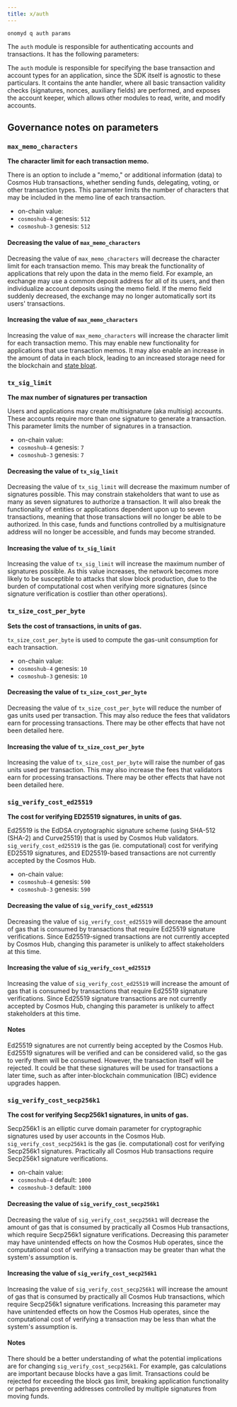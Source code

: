 ```yaml
---
title: x/auth
---
```



```
onomyd q auth params
```

The `auth` module is responsible for authenticating accounts and transactions. It has the following parameters:

<KeyValueTable data={currentParams.auth} />

The `auth` module is responsible for specifying the base transaction and account types for an application, since the SDK itself is agnostic to these particulars. It contains the ante handler, where all basic transaction validity checks (signatures, nonces, auxiliary fields) are performed, and exposes the account keeper, which allows other modules to read, write, and modify accounts.

## Governance notes on parameters

### `max_memo_characters`

**The character limit for each transaction memo.**

There is an option to include a "memo," or additional information (data) to Cosmos Hub transactions, whether sending funds, delegating, voting, or other transaction types. This parameter limits the number of characters that may be included in the memo line of each transaction.

- on-chain value: <Var children={currentParams.auth.max_memo_characters} />
- `cosmoshub-4` genesis: `512`
- `cosmoshub-3` genesis: `512`

#### Decreasing the value of `max_memo_characters`

Decreasing the value of `max_memo_characters` will decrease the character limit for each transaction memo. This may break the functionality of applications that rely upon the data in the memo field. For example, an exchange may use a common deposit address for all of its users, and then individualize account deposits using the memo field. If the memo field suddenly decreased, the exchange may no longer automatically sort its users' transactions.

#### Increasing the value of `max_memo_characters`

<!-- markdown-link-check-disable -->

Increasing the value of `max_memo_characters` will increase the character limit for each transaction memo. This may enable new functionality for applications that use transaction memos. It may also enable an increase in the amount of data in each block, leading to an increased storage need for the blockchain and [state bloat](https://thecontrol.co/state-growth-a-look-at-the-problem-and-its-solutions-6de9d7634b0b).

<!-- markdown-link-check-enable -->

### `tx_sig_limit`

**The max number of signatures per transaction**

Users and applications may create multisignature (aka multisig) accounts. These accounts require more than one signature to generate a transaction. This parameter limits the number of signatures in a transaction.

- on-chain value: <Var children={currentParams.auth.tx_sig_limit} />
- `cosmoshub-4` genesis: `7`
- `cosmoshub-3` genesis: `7`

#### Decreasing the value of `tx_sig_limit`

Decreasing the value of `tx_sig_limit` will decrease the maximum number of signatures possible. This may constrain stakeholders that want to use as many as seven signatures to authorize a transaction. It will also break the functionality of entities or applications dependent upon up to seven transactions, meaning that those transactions will no longer be able to be authorized. In this case, funds and functions controlled by a multisignature address will no longer be accessible, and funds may become stranded.

#### Increasing the value of `tx_sig_limit`

Increasing the value of `tx_sig_limit` will increase the maximum number of signatures possible. As this value increases, the network becomes more likely to be susceptible to attacks that slow block production, due to the burden of computational cost when verifying more signatures (since signature verification is costlier than other operations).

### `tx_size_cost_per_byte`

**Sets the cost of transactions, in units of gas.**

`tx_size_cost_per_byte` is used to compute the gas-unit consumption for each transaction.

- on-chain value: <Var children={currentParams.auth.tx_size_cost_per_byte} />
- `cosmoshub-4` genesis: `10`
- `cosmoshub-3` genesis: `10`

#### Decreasing the value of `tx_size_cost_per_byte`

Decreasing the value of `tx_size_cost_per_byte` will reduce the number of gas units used per transaction. This may also reduce the fees that validators earn for processing transactions. There may be other effects that have not been detailed here.

#### Increasing the value of `tx_size_cost_per_byte`

Increasing the value of `tx_size_cost_per_byte` will raise the number of gas units used per transaction. This may also increase the fees that validators earn for processing transactions. There may be other effects that have not been detailed here.

### `sig_verify_cost_ed25519`

**The cost for verifying ED25519 signatures, in units of gas.**

Ed25519 is the EdDSA cryptographic signature scheme (using SHA-512 (SHA-2) and Curve25519) that is used by Cosmos Hub validators. `sig_verify_cost_ed25519` is the gas (ie. computational) cost for verifying ED25519 signatures, and ED25519-based transactions are not currently accepted by the Cosmos Hub.

- on-chain value: <Var children={currentParams.auth.sig_verify_cost_ed25519} />
- `cosmoshub-4` genesis: `590`
- `cosmoshub-3` genesis: `590`

#### Decreasing the value of `sig_verify_cost_ed25519`

Decreasing the value of `sig_verify_cost_ed25519` will decrease the amount of gas that is consumed by transactions that require Ed25519 signature verifications. Since Ed25519-signed transactions are not currently accepted by Cosmos Hub, changing this parameter is unlikely to affect stakeholders at this time.

#### Increasing the value of `sig_verify_cost_ed25519`

Increasing the value of `sig_verify_cost_ed25519` will increase the amount of gas that is consumed by transactions that require Ed25519 signature verifications. Since Ed25519 signature transactions are not currently accepted by Cosmos Hub, changing this parameter is unlikely to affect stakeholders at this time.

#### Notes

Ed25519 signatures are not currently being accepted by the Cosmos Hub. Ed25519 signatures will be verified and can be considered valid, so the gas to verify them will be consumed. However, the transaction itself will be rejected. It could be that these signatures will be used for transactions a later time, such as after inter-blockchain communication (IBC) evidence upgrades happen.

### `sig_verify_cost_secp256k1`

**The cost for verifying Secp256k1 signatures, in units of gas.**

Secp256k1 is an elliptic curve domain parameter for cryptographic signatures used by user accounts in the Cosmos Hub. `sig_verify_cost_secp256k1` is the gas (ie. computational) cost for verifying Secp256k1 signatures. Practically all Cosmos Hub transactions require Secp256k1 signature verifications.

- on-chain value: <Var children={currentParams.auth.sig_verify_cost_secp256k1} />
- `cosmoshub-4` default: `1000`
- `cosmoshub-3` default: `1000`

#### Decreasing the value of `sig_verify_cost_secp256k1`

Decreasing the value of `sig_verify_cost_secp256k1` will decrease the amount of gas that is consumed by practically all Cosmos Hub transactions, which require Secp256k1 signature verifications. Decreasing this parameter may have unintended effects on how the Cosmos Hub operates, since the computational cost of verifying a transaction may be greater than what the system's assumption is.

#### Increasing the value of `sig_verify_cost_secp256k1`

Increasing the value of `sig_verify_cost_secp256k1` will increase the amount of gas that is consumed by practically all Cosmos Hub transactions, which require Secp256k1 signature verifications. Increasing this parameter may have unintended effects on how the Cosmos Hub operates, since the computational cost of verifying a transaction may be less than what the system's assumption is.

#### Notes

There should be a better understanding of what the potential implications are for changing `sig_verify_cost_secp256k1`. For example, gas calculations are important because blocks have a gas limit. Transactions could be rejected for exceeding the block gas limit, breaking application functionality or perhaps preventing addresses controlled by multiple signatures from moving funds.
